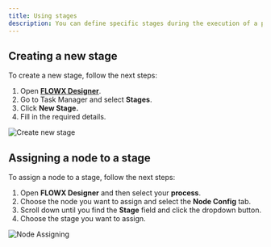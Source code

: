 ```yaml
---
title: Using stages
description: You can define specific stages during the execution of a process. Stages are configured on each node and they will be used to trigger an event when passing from one stage to another.
---
```


## Creating a new stage

To create a new stage, follow the next steps:

1. Open [**FLOWX Designer**](../../../../terms/flowx-ai-designer).
2. Go to Task Manager and select **Stages**.
3. Click **New Stage.**
4. Fill in the required details.

![Create new stage](https://s3.eu-west-1.amazonaws.com/docx.flowx.ai/platform-deep-dive/stages_add_new.png)

## Assigning a node to a stage

To assign a node to a stage, follow the next steps:

1. Open **FLOWX Designer** and then select your **process**.
2. Choose the node you want to assign and select the **Node Config** tab.
3. Scroll down until you find the **Stage** field and click the dropdown button.
4. Choose the stage you want to assign.

![Node Assigning](https://s3.eu-west-1.amazonaws.com/docx.flowx.ai/platform-deep-dive/stages_node_assigning.png)

